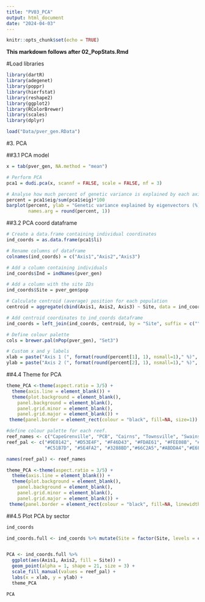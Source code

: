 ```yaml
---
title: "PV03_PCA"
output: html_document
date: "2024-04-03"
---
```


```r
knitr::opts_chunk$set(echo = TRUE)
```

**This markdown follows after 02_PopStats.Rmd** 

#Load libraries
```r
library(dartR)
library(adegenet)
library(poppr)
library(hierfstat)
library(reshape2)
library(ggplot2)
library(RColorBrewer)
library(scales)
library(dplyr)
```

```r
load("Data/pver_gen.RData")
```


#3. PCA

##3.1 PCA model 
```r
x = tab(pver_gen, NA.method = "mean")

# Perform PCA
pca1 = dudi.pca(x, scannf = FALSE, scale = FALSE, nf = 3)

# Analyse how much percent of genetic variance is explained by each axis
percent = pca1$eig/sum(pca1$eig)*100
barplot(percent, ylab = "Genetic variance explained by eigenvectors (%)", ylim = c(0,12),
        names.arg = round(percent, 1))
```


##3.2 PCA coord dataframe 
```r
# Create a data.frame containing individual coordinates
ind_coords = as.data.frame(pca1$li) 

# Rename columns of dataframe
colnames(ind_coords) = c("Axis1","Axis2","Axis3")

# Add a column containing individuals
ind_coords$Ind = indNames(pver_gen)

# Add a column with the site IDs
ind_coords$Site = pver_gen$pop

# Calculate centroid (average) position for each population
centroid = aggregate(cbind(Axis1, Axis2, Axis3) ~ Site, data = ind_coords, FUN = mean)

# Add centroid coordinates to ind_coords dataframe
ind_coords = left_join(ind_coords, centroid, by = "Site", suffix = c("",".cen"))

# Define colour palette
cols = brewer.pal(nPop(pver_gen), "Set3")

# Custom x and y labels
xlab = paste("Axis 1 (", format(round(percent[1], 1), nsmall=1)," %)", sep="")
ylab = paste("Axis 2 (", format(round(percent[2], 1), nsmall=1)," %)", sep="")
```

##4.4 Theme for PCA
```r
theme_PCA <-theme(aspect.ratio = 3/5) +
  theme(axis.line = element_blank()) +
  theme(plot.background = element_blank(),
    panel.background = element_blank(),
    panel.grid.minor = element_blank(),
    panel.grid.major = element_blank()) +
 theme(panel.border = element_rect(colour = "black", fill=NA, size=1))
```

```r
#define colour palette for each reef. 
reef_names <- c("CapeGrenville", "PCB", "Cairns", "Townsville", "Swains", "CapBunk", "CS1", "CS2", "CS3", "CS4", "CS5", "CS6")
reef_pal <- c("#9E0142", "#D53E4F", "#F46D43", "#FDAE61", "#FEE08B", "#FFFFBF", 
              "#C51B7D", "#5E4FA2", "#3288BD","#66C2A5","#ABDDA4","#E6F598")

names(reef_pal) <- reef_names

theme_PCA <-theme(aspect.ratio = 3/5) +
  theme(axis.line = element_blank()) +
  theme(plot.background = element_blank(),
    panel.background = element_blank(),
    panel.grid.minor = element_blank(),
    panel.grid.major = element_blank()) +
 theme(panel.border = element_rect(colour = "black", fill=NA, linewidth=1))
```


##4.5 Plot PCA by sector
```r
ind_coords

ind_coords.full <- ind_coords %>% mutate(Site = factor(Site, levels = c("CapeGrenville", "PCB", "Cairns", "Townsville", "Swains", "CapBunk", "CS1", "CS2", "CS3", "CS4", "CS5", "CS6")))


PCA <- ind_coords.full %>% 
  ggplot(aes(Axis1, Axis2, fill = Site)) +
  geom_point(alpha = 1, shape = 21, size = 3) + 
  scale_fill_manual(values = reef_pal) +
  labs(x = xlab, y = ylab) +
  theme_PCA

PCA
```